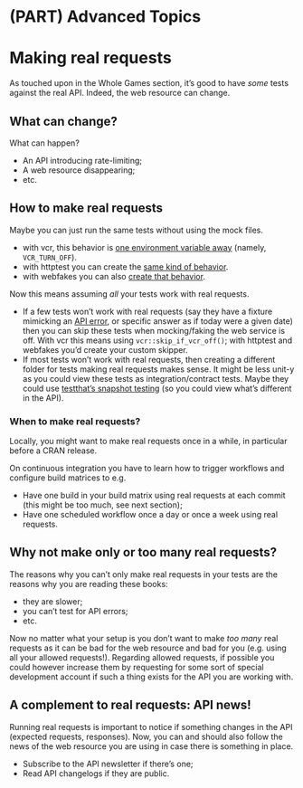 #  (PART) Advanced Topics {-}

# Making real requests {#real-requests-chapter}

As touched upon in the Whole Games section, it's good to have _some_ tests against the real API.
Indeed, the web resource can change.

## What can change?

What can happen?

* An API introducing rate-limiting;
* A web resource disappearing;
* etc.

## How to make real requests

Maybe you can just run the same tests without using the mock files.

* with vcr, this behavior is [one environment variable away](https://docs.ropensci.org/vcr/reference/lightswitch.html) (namely, `VCR_TURN_OFF`).
* with httptest you can create the [same kind of behavior](https://enpiar.com/r/httptest/index.html#how-do-i-switch-between-mocking-and-real-requests).
* with webfakes you can also [create that behavior](https://r-lib.github.io/webfakes/articles/how-to.html#how-to-make-sure-that-my-code-works-with-the-real-api-).

Now this means assuming _all_ your tests work with real requests. 

* If a few tests won't work with real requests (say they have a fixture mimicking an [API error](#errors-chapter), or specific answer as if today were a given date) then you can skip these tests when mocking/faking the web service is off. With vcr this means using `vcr::skip_if_vcr_off()`; with httptest and webfakes you'd create your custom skipper.
* If most tests won't work with real requests, then creating a different folder for tests making real requests makes sense. It might be less unit-y as you could view these tests as integration/contract tests. Maybe they could use [testthat's snapshot testing](https://testthat.r-lib.org/articles/snapshotting.html) (so you could view what's different in the API).

### When to make real requests?

Locally, you might want to make real requests once in a while, in particular before a CRAN release.

On continuous integration you have to learn how to trigger workflows and configure build matrices to e.g.

* Have one build in your build matrix using real requests at each commit (this might be too much, see next section);
* Have one scheduled workflow once a day or once a week using real requests.

## Why not make only or too many real requests?

The reasons why you can't only make real requests in your tests are the reasons why you are reading these books:

* they are slower;
* you can't test for API errors;
* etc.

Now no matter what your setup is you don't want to make _too many_ real requests as it can be bad for the web resource and bad for you (e.g. using all your allowed requests!).
Regarding allowed requests, if possible you could however increase them by requesting for some sort of special development account if such a thing exists for the API you are working with.
  
## A complement to real requests: API news!

Running real requests is important to notice if something changes in the API (expected requests, responses).
Now, you can and should also follow the news of the web resource you are using in case there is something in place.

* Subscribe to the API newsletter if there's one;
* Read API changelogs if they are public.
